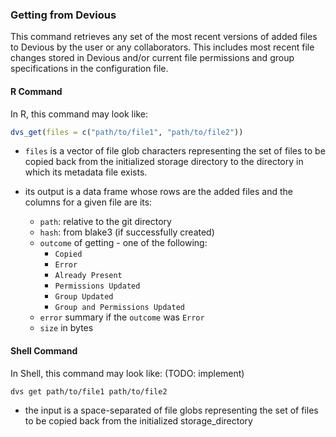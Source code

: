 ### Getting from Devious

This command retrieves any set of the most recent versions of added files to Devious by the user or any collaborators. This includes most recent file changes stored in Devious and/or current file permissions and group specifications in the configuration file.

#### R Command

In R, this command may look like:

```r
dvs_get(files = c("path/to/file1", "path/to/file2"))
```

-   `files` is a vector of file glob characters representing the set of files to be copied back from the initialized storage directory to the directory in which its metadata file exists.

-   its output is a data frame whose rows are the added files and the columns for a given file are its:

    -   `path`: relative to the git directory
    -   `hash`: from blake3 (if successfully created)
    -   `outcome` of getting - one of the following:
        -   `Copied`
        -   `Error`
        -   `Already Present`
        -   `Permissions Updated`
        -   `Group Updated`
        -   `Group and Permissions Updated`
    -   `error` summary if the `outcome` was `Error`
    -   `size` in bytes

#### Shell Command

In Shell, this command may look like: (TODO: implement)

```         
dvs get path/to/file1 path/to/file2
```

- the input is a space-separated of file globs representing the set of files to be copied back from the initialized storage_directory

